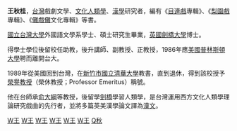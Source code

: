 '''王秋桂'''，[[台灣|台灣]]戲劇文學、[[文化人類學|文化人類學]]、[[漢學|漢學]]研究者，編有《[[目連戲|目連戲]]專輯》、《[[梨園戲|梨園戲]]專輯》、《[[儺戲|儺戲]][[儺|儺]]文化專輯》等書。

[[國立台灣大學|國立台灣大學]]外國語文學系學士、碩士研究生畢業，[[英國|英國]][[劍橋大學|劍橋大學]]博士。

得學士學位後留校任助教，後升講師、副教授、正教授，1986年應[[美國|美國]][[普林斯頓大學|普林斯頓大學]]聘而離開台大。

1989年從美國回到台灣，在[[新竹市|新竹市]][[國立清華大學|國立清華大學]]教書，直到退休，得到該校授予[[榮譽教授|榮譽教授]]（榮休教授；Professor Emeritus）稱號。

他在台師承[[俞大綱|俞大綱]]等教授，後留學[[劍橋|劍橋]]學習人類學，是台灣運用西方文化人類學理論研究戲曲的先行者，並將多篇英美漢學論文譯為[[漢文|漢文]]。

[[Category:台灣學者|W王]]
[[Category:國立臺灣大學校友|W王]]
[[Category:劍橋大學校友|W王]]
[[Category:普林斯頓大學教師|W王]]
[[Category:國立清華大學教授|W王]]
[[Category:在世人物|W王]]
[[Category:王姓|Q秋]]